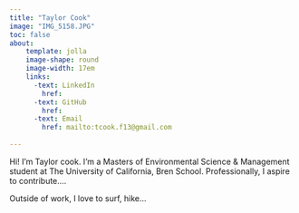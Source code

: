 ```yaml
---
title: "Taylor Cook"
image: "IMG_5158.JPG"
toc: false
about:
    template: jolla
    image-shape: round
    image-width: 17em
    links:
      -text: LinkedIn
        href: 
      -text: GitHub
        href:
      -text: Email
        href: mailto:tcook.f13@gmail.com
      
---
```


Hi! I'm Taylor cook. I'm a Masters of Environmental Science & Management student at The University of California, Bren School. Professionally, I aspire to contribute....

Outside of work, I love to surf, hike... 

